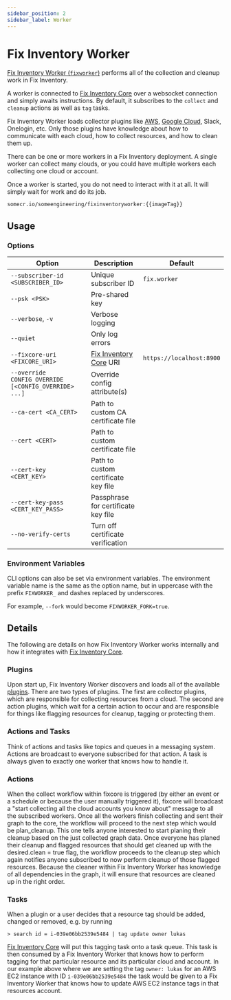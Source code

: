 ```yaml
---
sidebar_position: 2
sidebar_label: Worker
---
```


# Fix Inventory Worker

[Fix Inventory Worker (`fixworker`)](https://github.com/someengineering/fixinventory/tree/main/fixworker) performs all of the collection and cleanup work in Fix Inventory.

A worker is connected to [Fix Inventory Core](./core.mdx) over a websocket connection and simply awaits instructions. By default, it subscribes to the `collect` and `cleanup` actions as well as `tag` tasks.

Fix Inventory Worker loads collector plugins like [AWS](../../how-to-guides/data-sources/collect-aws-resource-data.mdx), [Google Cloud](../../how-to-guides/data-sources/collect-google-cloud-resource-data.mdx), Slack, Onelogin, etc. Only those plugins have knowledge about how to communicate with each cloud, how to collect resources, and how to clean them up.

There can be one or more workers in a Fix Inventory deployment. A single worker can collect many clouds, or you could have multiple workers each collecting one cloud or account.

Once a worker is started, you do not need to interact with it at all. It will simply wait for work and do its job.

```bash title="Fix Inventory Worker Docker image"
somecr.io/someengineering/fixinventoryworker:{{imageTag}}
```

## Usage

### Options

| Option                                               | Description                          | Default                  |
| ---------------------------------------------------- | ------------------------------------ | ------------------------ |
| `--subscriber-id <SUBSCRIBER_ID>`                    | Unique subscriber ID                 | `fix.worker`             |
| `--psk <PSK>`                                        | Pre-shared key                       |                          |
| `--verbose`, `-v`                                    | Verbose logging                      |                          |
| `--quiet`                                            | Only log errors                      |                          |
| `--fixcore-uri <FIXCORE_URI>`                        | [Fix Inventory Core](./core.mdx) URI | `https://localhost:8900` |
| `--override CONFIG_OVERRIDE [<CONFIG_OVERRIDE> ...]` | Override config attribute(s)         |                          |
| `--ca-cert <CA_CERT>`                                | Path to custom CA certificate file   |                          |
| `--cert <CERT>`                                      | Path to custom certificate file      |                          |
| `--cert-key <CERT_KEY>`                              | Path to custom certificate key file  |                          |
| `--cert-key-pass <CERT_KEY_PASS>`                    | Passphrase for certificate key file  |                          |
| `--no-verify-certs`                                  | Turn off certificate verification    |                          |

### Environment Variables

CLI options can also be set via environment variables. The environment variable name is the same as the option name, but in uppercase with the prefix `FIXWORKER_` and dashes replaced by underscores.

For example, `--fork` would become `FIXWORKER_FORK=true`.

## Details

The following are details on how Fix Inventory Worker works internally and how it integrates with [Fix Inventory Core](./core.mdx).

### Plugins

Upon start up, Fix Inventory Worker discovers and loads all of the available [plugins](./plugins/index.mdx). There are two types of plugins. The first are collector plugins, which are responsible for collecting resources from a cloud. The second are action plugins, which wait for a certain action to occur and are responsible for things like flagging resources for cleanup, tagging or protecting them.

### Actions and Tasks

Think of actions and tasks like topics and queues in a messaging system. Actions are broadcast to everyone subscribed for that action. A task is always given to exactly one worker that knows how to handle it.

### Actions

When the collect workflow within fixcore is triggered (by either an event or a schedule or because the user manually triggered it), fixcore will broadcast a "start collecting all the cloud accounts you know about" message to all the subscribed workers. Once all the workers finish collecting and sent their graph to the core, the workflow will proceed to the next step which would be plan_cleanup. This one tells anyone interested to start planing their cleanup based on the just collected graph data. Once everyone has planed their cleanup and flagged resources that should get cleaned up with the desired.clean = true flag, the workflow proceeds to the cleanup step which again notifies anyone subscribed to now perform cleanup of those flagged resources. Because the cleaner within Fix Inventory Worker has knowledge of all dependencies in the graph, it will ensure that resources are cleaned up in the right order.

### Tasks

When a plugin or a user decides that a resource tag should be added, changed or removed, e.g. by running

```
> search id = i-039e06bb2539e5484 | tag update owner lukas
```

[Fix Inventory Core](./core.mdx) will put this tagging task onto a task queue. This task is then consumed by a Fix Inventory Worker that knows how to perform tagging for that particular resource and its particular cloud and account. In our example above where we are setting the tag `owner: lukas` for an AWS EC2 instance with ID `i-039e06bb2539e5484` the task would be given to a Fix Inventory Worker that knows how to update AWS EC2 instance tags in that resources account.
